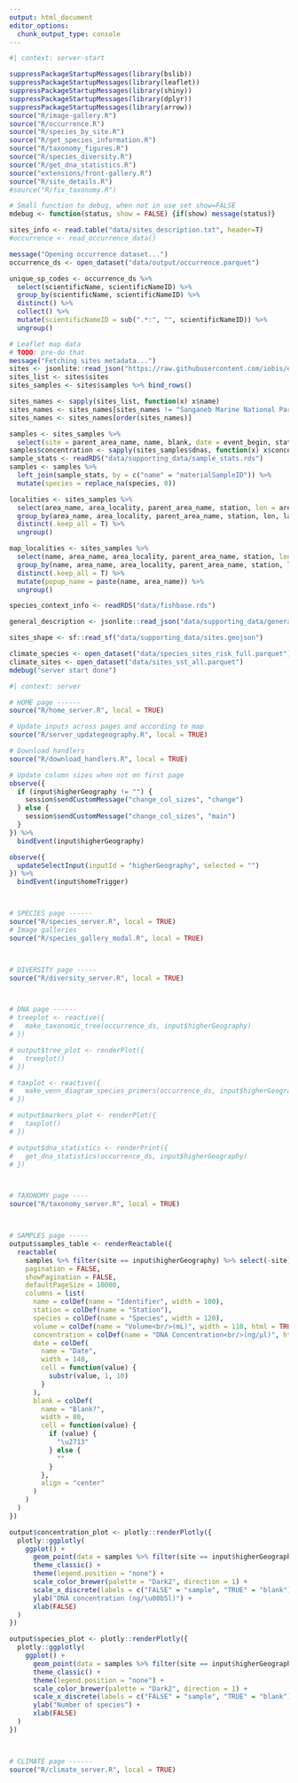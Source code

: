 ```yaml
---
output: html_document
editor_options: 
  chunk_output_type: console
---
```

<!-- Done just when the server start, shared across users-->
```r
#| context: server-start

suppressPackageStartupMessages(library(bslib))
suppressPackageStartupMessages(library(leaflet))
suppressPackageStartupMessages(library(shiny))
suppressPackageStartupMessages(library(dplyr))
suppressPackageStartupMessages(library(arrow))
source("R/image-gallery.R")
source("R/occurrence.R")
source("R/species_by_site.R")
source("R/get_species_information.R")
source("R/taxonomy_figures.R")
source("R/species_diversity.R")
source("R/get_dna_statistics.R")
source("extensions/front-gallery.R")
source("R/site_details.R")
#source("R/fix_taxonomy.R")

# Small function to debug, when not in use set show=FALSE
mdebug <- function(status, show = FALSE) {if(show) message(status)}

sites_info <- read.table("data/sites_description.txt", header=T)
#occurrence <- read_occurrence_data()

message("Opening occurrence dataset...")
occurrence_ds <- open_dataset("data/output/occurrence.parquet")

unique_sp_codes <- occurrence_ds %>%
  select(scientificName, scientificNameID) %>%
  group_by(scientificName, scientificNameID) %>%
  distinct() %>%
  collect() %>%
  mutate(scientificNameID = sub(".*:", "", scientificNameID)) %>% 
  ungroup()

# Leaflet map data
# TODO: pre-do that
message("Fetching sites metadata...")
sites <- jsonlite::read_json("https://raw.githubusercontent.com/iobis/edna-tracker-data/data/generated.json")
sites_list <- sites$sites
sites_samples <- sites$samples %>% bind_rows()

sites_names <- sapply(sites_list, function(x) x$name)
sites_names <- sites_names[sites_names != "Sanganeb Marine National Park and Dungonab Bay – Mukkawar Island Marine National Park"]
sites_names <- sites_names[order(sites_names)]

samples <- sites_samples %>% 
  select(site = parent_area_name, name, blank, date = event_begin, station, volume = size)
samples$concentration <- sapply(sites_samples$dnas, function(x) x$concentration)
sample_stats <- readRDS("data/supporting_data/sample_stats.rds")
samples <- samples %>% 
  left_join(sample_stats, by = c("name" = "materialSampleID")) %>% 
  mutate(species = replace_na(species, 0))

localities <- sites_samples %>% 
  select(area_name, area_locality, parent_area_name, station, lon = area_longitude, lat = area_latitude) %>%
  group_by(area_name, area_locality, parent_area_name, station, lon, lat) %>%
  distinct(.keep_all = T) %>% 
  ungroup()

map_localities <- sites_samples %>% 
  select(name, area_name, area_locality, parent_area_name, station, lon = area_longitude, lat = area_latitude) %>%
  group_by(name, area_name, area_locality, parent_area_name, station, lon, lat) %>%
  distinct(.keep_all = T) %>%
  mutate(popup_name = paste(name, area_name)) %>% 
  ungroup()

species_context_info <- readRDS("data/fishbase.rds")

general_description <- jsonlite::read_json("data/supporting_data/general_description.json")

sites_shape <- sf::read_sf("data/supporting_data/sites.geojson")

climate_species <- open_dataset("data/species_sites_risk_full.parquet")
climate_sites <- open_dataset("data/sites_sst_all.parquet")
mdebug("server start done")
```

<!-- Shiny server component -->
```r
#| context: server

# HOME page ------
source("R/home_server.R", local = TRUE)

# Update inputs across pages and according to map
source("R/server_updategeography.R", local = TRUE)

# Download handlers
source("R/download_handlers.R", local = TRUE)

# Update column sizes when not on first page
observe({
  if (input$higherGeography != "") {
    session$sendCustomMessage("change_col_sizes", "change")
  } else {
    session$sendCustomMessage("change_col_sizes", "main")
  }
}) %>%
  bindEvent(input$higherGeography)

observe({
  updateSelectInput(inputId = "higherGeography", selected = "")
}) %>%
  bindEvent(input$homeTrigger)



# SPECIES page ------
source("R/species_server.R", local = TRUE)
# Image galleries
source("R/species_gallery_modal.R", local = TRUE)



# DIVERSITY page -----
source("R/diversity_server.R", local = TRUE)



# DNA page ------
# treeplot <- reactive({
#   make_taxonomic_tree(occurrence_ds, input$higherGeography)
# })

# output$tree_plot <- renderPlot({
#   treeplot()
# })

# taxplot <- reactive({
#   make_venn_diagram_species_primers(occurrence_ds, input$higherGeography, input$taxonLevel)
# })

# output$markers_plot <- renderPlot({
#   taxplot()
# })

# output$dna_statistics <- renderPrint({
#   get_dna_statistics(occurrence_ds, input$higherGeography)
# })



# TAXONOMY page ----
source("R/taxonomy_server.R", local = TRUE)



# SAMPLES page -----
output$samples_table <- renderReactable({
  reactable(
    samples %>% filter(site == input$higherGeography) %>% select(-site) %>% arrange(name),
    pagination = FALSE,
    showPagination = FALSE,
    defaultPageSize = 10000,
    columns = list(
      name = colDef(name = "Identifier", width = 100),
      station = colDef(name = "Station"),
      species = colDef(name = "Species", width = 120),
      volume = colDef(name = "Volume<br/>(mL)", width = 110, html = TRUE),
      concentration = colDef(name = "DNA Concentration<br/>(ng/µl)", html = TRUE),
      date = colDef(
        name = "Date",
        width = 140,
        cell = function(value) {
          substr(value, 1, 10)
        }
      ),
      blank = colDef(
        name = "Blank?",
        width = 80,
        cell = function(value) {
          if (value) {
            "\u2713"
          } else {
            ""
          }
        },
        align = "center"
      )
    )
  )
})

output$concentration_plot <- plotly::renderPlotly({
  plotly::ggplotly(
    ggplot() +
      geom_point(data = samples %>% filter(site == input$higherGeography), aes(x = blank, y = concentration, color = blank), shape = 21, size = 3) +
      theme_classic() +
      theme(legend.position = "none") +
      scale_color_brewer(palette = "Dark2", direction = 1) +
      scale_x_discrete(labels = c("FALSE" = "sample", "TRUE" = "blank")) +
      ylab("DNA concentration (ng/\u00b5l)") +
      xlab(FALSE)
  )
})

output$species_plot <- plotly::renderPlotly({
  plotly::ggplotly(
    ggplot() +
      geom_point(data = samples %>% filter(site == input$higherGeography), aes(x = blank, y = species, color = blank), shape = 21, size = 3) +
      theme_classic() +
      theme(legend.position = "none") +
      scale_color_brewer(palette = "Dark2", direction = 1) +
      scale_x_discrete(labels = c("FALSE" = "sample", "TRUE" = "blank")) +
      ylab("Number of species") +
      xlab(FALSE)
  )
})



# CLIMATE page ------
source("R/climate_server.R", local = TRUE)
```

